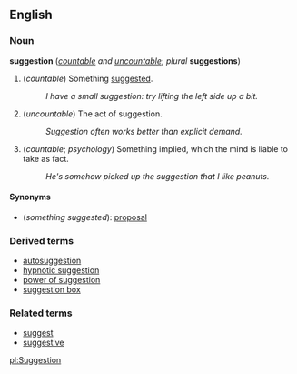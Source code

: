 ==English==
===Noun===
'''suggestion''' (''[[countable]] and [[uncountable]]''; ''plural'' '''suggestions''')

#(''countable'') Something [[suggest]]ed.
#: ''I have a small suggestion: try lifting the left side up a bit.''
#(''uncountable'') The act of suggestion.
#: ''Suggestion often works better than explicit demand.''
# (''countable''; ''psychology'') Something implied, which the mind is liable to take as fact.
#: ''He's somehow picked up the suggestion that I like peanuts.''

====Synonyms====
*(''something suggested''): [[proposal]]

===Derived terms===
*[[autosuggestion]]
*[[hypnotic suggestion]]
*[[power of suggestion]]
*[[suggestion box]]

===Related terms===
*[[suggest]]
*[[suggestive]]

[[pl:Suggestion]]